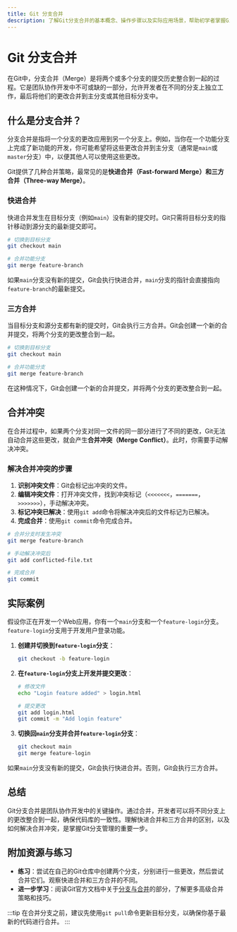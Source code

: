```yaml
---
title: Git 分支合并
description: 了解Git分支合并的基本概念、操作步骤以及实际应用场景，帮助初学者掌握Git分支管理的关键技能。
---
```


# Git 分支合并

在Git中，分支合并（Merge）是将两个或多个分支的提交历史整合到一起的过程。它是团队协作开发中不可或缺的一部分，允许开发者在不同的分支上独立工作，最后将他们的更改合并到主分支或其他目标分支中。

## 什么是分支合并？

分支合并是指将一个分支的更改应用到另一个分支上。例如，当你在一个功能分支上完成了新功能的开发，你可能希望将这些更改合并到主分支（通常是`main`或`master`分支）中，以便其他人可以使用这些更改。

Git提供了几种合并策略，最常见的是**快进合并（Fast-forward Merge）**和**三方合并（Three-way Merge）**。

### 快进合并

快进合并发生在目标分支（例如`main`）没有新的提交时。Git只需将目标分支的指针移动到源分支的最新提交即可。

```bash
# 切换到目标分支
git checkout main

# 合并功能分支
git merge feature-branch
```

如果`main`分支没有新的提交，Git会执行快进合并，`main`分支的指针会直接指向`feature-branch`的最新提交。

### 三方合并

当目标分支和源分支都有新的提交时，Git会执行三方合并。Git会创建一个新的合并提交，将两个分支的更改整合到一起。

```bash
# 切换到目标分支
git checkout main

# 合并功能分支
git merge feature-branch
```

在这种情况下，Git会创建一个新的合并提交，并将两个分支的更改整合到一起。

## 合并冲突

在合并过程中，如果两个分支对同一文件的同一部分进行了不同的更改，Git无法自动合并这些更改，就会产生**合并冲突（Merge Conflict）**。此时，你需要手动解决冲突。

### 解决合并冲突的步骤

1. **识别冲突文件**：Git会标记出冲突的文件。
2. **编辑冲突文件**：打开冲突文件，找到冲突标记（`<<<<<<<`，`=======`，`>>>>>>>`），手动解决冲突。
3. **标记冲突已解决**：使用`git add`命令将解决冲突后的文件标记为已解决。
4. **完成合并**：使用`git commit`命令完成合并。

```bash
# 合并分支时发生冲突
git merge feature-branch

# 手动解决冲突后
git add conflicted-file.txt

# 完成合并
git commit
```

## 实际案例

假设你正在开发一个Web应用，你有一个`main`分支和一个`feature-login`分支。`feature-login`分支用于开发用户登录功能。

1. **创建并切换到`feature-login`分支**：

   ```bash
   git checkout -b feature-login
   ```

2. **在`feature-login`分支上开发并提交更改**：

   ```bash
   # 修改文件
   echo "Login feature added" > login.html

   # 提交更改
   git add login.html
   git commit -m "Add login feature"
   ```

3. **切换回`main`分支并合并`feature-login`分支**：

   ```bash
   git checkout main
   git merge feature-login
   ```

如果`main`分支没有新的提交，Git会执行快进合并。否则，Git会执行三方合并。

## 总结

Git分支合并是团队协作开发中的关键操作。通过合并，开发者可以将不同分支上的更改整合到一起，确保代码库的一致性。理解快进合并和三方合并的区别，以及如何解决合并冲突，是掌握Git分支管理的重要一步。

## 附加资源与练习

- **练习**：尝试在自己的Git仓库中创建两个分支，分别进行一些更改，然后尝试合并它们。观察快进合并和三方合并的不同。
- **进一步学习**：阅读Git官方文档中关于[分支与合并](https://git-scm.com/book/en/v2/Git-Branching-Basic-Branching-and-Merging)的部分，了解更多高级合并策略和技巧。

:::tip
在合并分支之前，建议先使用`git pull`命令更新目标分支，以确保你基于最新的代码进行合并。
:::